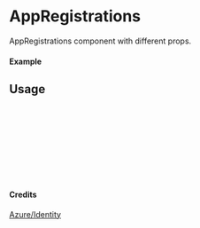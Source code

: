 
<Meta of={AppRegistrations} title="Azure/Identity/AppRegistrations" />

# AppRegistrations

AppRegistrations component with different props.

#### Example

<Canvas of={AppRegistrations.Primary} />

## Usage

```ts
import { AppRegistrations } from "yadl-ui";

const Example = () => {
  return (
      <AppRegistrations />
  );
};

export default Example;
```

#### Credits
[Azure/Identity](https://learn.microsoft.com/en-us/azure/architecture/icons/)
